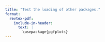 ```yaml
---
title: "Test the loading of other packages."
format:
  revtex-pdf:
    include-in-header: 
      text: |
        \usepackage{pgfplots}
---
```


```{=latex}
\makeatletter
\newcommand{\isloaded}[1]{
  \@ifpackageloaded{#1}{\texttt{#1} is LOADED}{\texttt{#1} is not loaded }
}
\makeatother
```

\isloaded{pgfplots}